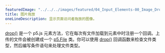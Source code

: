 ---
featuredImage: "../../../images/featured/04_Input_Elements-00_Image_Drop-thumbnail.png"
title: 图片拖放
oneLineDescription: 显示页面访问者拖放的图像。
---

<a href="https://p5js.org/reference/p5.Element/drop" target="_blank">drop()</a> 是一个 p5.js 元素方法，它在每次有文件加载到元素中时注册一个回调。上传的文件会被创建成一个 <a href="https://p5js.org/reference/p5.File" target="_blank">p5.File</a> 类。你可以使用 <a href="https://p5js.org/reference/p5.Element/drop" target="_blank">drop()</a> 回调函数来检查文件类型，然后编写条件语句来处理文件类型。